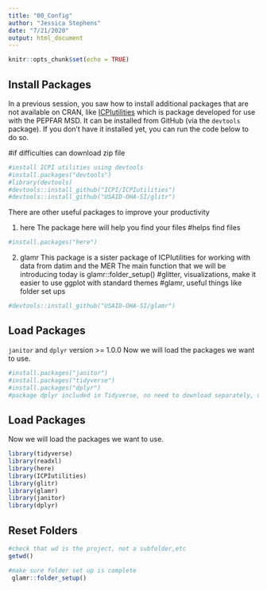 ```yaml
---
title: "00_Config"
author: "Jessica Stephens"
date: "7/21/2020"
output: html_document
---
```



```r
knitr::opts_chunk$set(echo = TRUE)
```


## Install Packages

In a previous session, you saw how to install additional packages that are not available on CRAN, like [ICPIutilities](https://github.com/ICPI/ICPIutilities/blob/master/README.md) which is package developed for use with the PEPFAR MSD. It can be installed from GitHub (via the `devtools` package). If you don't have it installed yet, you can run the code below to do so.

#if difficulties can download zip file 
```r
#install ICPI utilities using devtools
#install.packages("devtools")
#library(devtools)
#devtools::install_github("ICPI/ICPIutilities")
#devtools::install_github("USAID-OHA-SI/glitr")

```

There are other useful packages to improve your productivity

1. here
The package here will help you find your files
#helps find files
```r
#install.packages("here")
```

2. glamr
This package is a sister package of ICPIutilities for working with data from datim and the MER
The main function that we will be introducing today is glamr::folder_setup()
#glitter, visualizations, make it easier to use ggplot with standard themes
#glamr, useful things like folder set ups
```r
#devtools::install_github("USAID-OHA-SI/glamr")
```




## Load Packages
`janitor` and `dplyr` version >= 1.0.0
Now we will load the packages we want to use.

```r
#install.packages("janitor")
#install.packages("tidyverse")
#install.packages("dplyr") 
#package dplyr included in Tidyverse, no need to download separately, unless it has its own update


```


## Load Packages
Now we will load the packages we want to use.

```r
library(tidyverse)
library(readxl)
library(here)
library(ICPIutilities)
library(glitr)
library(glamr)
library(janitor)
library(dplyr)

```

## Reset Folders

```r
#check that wd is the project, not a subfolder,etc
getwd()

#make sure folder set up is complete
 glamr::folder_setup()
```
